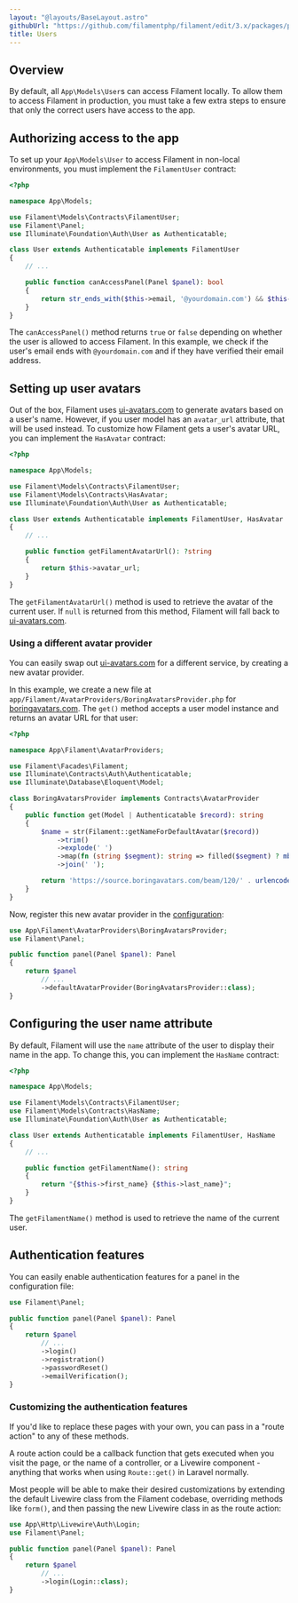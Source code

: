 ```yaml
---
layout: "@layouts/BaseLayout.astro"
githubUrl: "https://github.com/filamentphp/filament/edit/3.x/packages/panels/docs/08-users.md"
title: Users
---
```


## Overview

By default, all `App\Models\User`s can access Filament locally. To allow them to access Filament in production, you must take a few extra steps to ensure that only the correct users have access to the app.

## Authorizing access to the app

To set up your `App\Models\User` to access Filament in non-local environments, you must implement the `FilamentUser` contract:

```php
<?php

namespace App\Models;

use Filament\Models\Contracts\FilamentUser;
use Filament\Panel;
use Illuminate\Foundation\Auth\User as Authenticatable;

class User extends Authenticatable implements FilamentUser
{
    // ...

    public function canAccessPanel(Panel $panel): bool
    {
        return str_ends_with($this->email, '@yourdomain.com') && $this->hasVerifiedEmail();
    }
}
```

The `canAccessPanel()` method returns `true` or `false` depending on whether the user is allowed to access Filament. In this example, we check if the user's email ends with `@yourdomain.com` and if they have verified their email address.

## Setting up user avatars

Out of the box, Filament uses [ui-avatars.com](https://ui-avatars.com) to generate avatars based on a user's name. However, if you user model has an `avatar_url` attribute, that will be used instead. To customize how Filament gets a user's avatar URL, you can implement the `HasAvatar` contract:

```php
<?php

namespace App\Models;

use Filament\Models\Contracts\FilamentUser;
use Filament\Models\Contracts\HasAvatar;
use Illuminate\Foundation\Auth\User as Authenticatable;

class User extends Authenticatable implements FilamentUser, HasAvatar
{
    // ...

    public function getFilamentAvatarUrl(): ?string
    {
        return $this->avatar_url;
    }
}
```

The `getFilamentAvatarUrl()` method is used to retrieve the avatar of the current user. If `null` is returned from this method, Filament will fall back to [ui-avatars.com](https://ui-avatars.com).

### Using a different avatar provider

You can easily swap out [ui-avatars.com](https://ui-avatars.com) for a different service, by creating a new avatar provider.

In this example, we create a new file at `app/Filament/AvatarProviders/BoringAvatarsProvider.php` for [boringavatars.com](https://boringavatars.com). The `get()` method accepts a user model instance and returns an avatar URL for that user:

```php
<?php

namespace App\Filament\AvatarProviders;

use Filament\Facades\Filament;
use Illuminate\Contracts\Auth\Authenticatable;
use Illuminate\Database\Eloquent\Model;

class BoringAvatarsProvider implements Contracts\AvatarProvider
{
    public function get(Model | Authenticatable $record): string
    {
        $name = str(Filament::getNameForDefaultAvatar($record))
            ->trim()
            ->explode(' ')
            ->map(fn (string $segment): string => filled($segment) ? mb_substr($segment, 0, 1) : '')
            ->join(' ');

        return 'https://source.boringavatars.com/beam/120/' . urlencode($name);
    }
}
```

Now, register this new avatar provider in the [configuration](configuration):

```php
use App\Filament\AvatarProviders\BoringAvatarsProvider;
use Filament\Panel;

public function panel(Panel $panel): Panel
{
    return $panel
        // ...
        ->defaultAvatarProvider(BoringAvatarsProvider::class);
}
```

## Configuring the user name attribute

By default, Filament will use the `name` attribute of the user to display their name in the app. To change this, you can implement the `HasName` contract:

```php
<?php

namespace App\Models;

use Filament\Models\Contracts\FilamentUser;
use Filament\Models\Contracts\HasName;
use Illuminate\Foundation\Auth\User as Authenticatable;

class User extends Authenticatable implements FilamentUser, HasName
{
    // ...

    public function getFilamentName(): string
    {
        return "{$this->first_name} {$this->last_name}";
    }
}
```

The `getFilamentName()` method is used to retrieve the name of the current user.

## Authentication features

You can easily enable authentication features for a panel in the configuration file:

```php
use Filament\Panel;

public function panel(Panel $panel): Panel
{
    return $panel
        // ...
        ->login()
        ->registration()
        ->passwordReset()
        ->emailVerification();
}
```

### Customizing the authentication features

If you'd like to replace these pages with your own, you can pass in a "route action" to any of these methods.

A route action could be a callback function that gets executed when you visit the page, or the name of a controller, or a Livewire component - anything that works when using `Route::get()` in Laravel normally.

Most people will be able to make their desired customizations by extending the default Livewire class from the Filament codebase, overriding methods like `form()`, and then passing the new Livewire class in as the route action:

```php
use App\Http\Livewire\Auth\Login;
use Filament\Panel;

public function panel(Panel $panel): Panel
{
    return $panel
        // ...
        ->login(Login::class);
}
```
